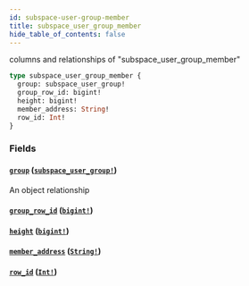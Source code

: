 ```yaml
---
id: subspace-user-group-member
title: subspace_user_group_member
hide_table_of_contents: false
---
```


columns and relationships of "subspace_user_group_member"

```graphql
type subspace_user_group_member {
  group: subspace_user_group!
  group_row_id: bigint!
  height: bigint!
  member_address: String!
  row_id: Int!
}
```

### Fields

#### [`group`](#) ([`subspace_user_group!`](../objects/subspace-user-group))

An object relationship

#### [`group_row_id`](#) ([`bigint!`](../scalars/bigint))

#### [`height`](#) ([`bigint!`](../scalars/bigint))

#### [`member_address`](#) ([`String!`](../scalars/string))

#### [`row_id`](#) ([`Int!`](../scalars/int))
